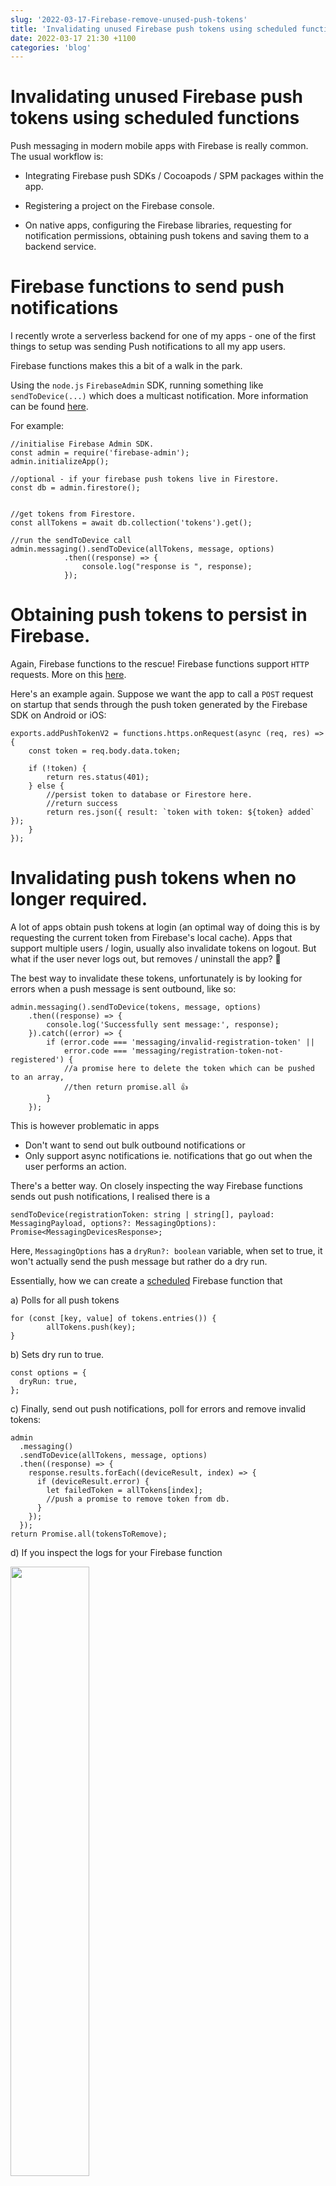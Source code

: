 ```yaml
---
slug: '2022-03-17-Firebase-remove-unused-push-tokens'
title: 'Invalidating unused Firebase push tokens using scheduled functions'
date: 2022-03-17 21:30 +1100
categories: 'blog'
---
```



# Invalidating unused Firebase push tokens using scheduled functions

Push messaging in modern mobile apps with Firebase is really common. The usual workflow is:

- Integrating Firebase push SDKs / Cocoapods / SPM packages within the app.

- Registering a project on the Firebase console.

- On native apps, configuring the Firebase libraries, requesting for notification permissions, obtaining push tokens and saving them to a backend service.

# Firebase functions to send push notifications

I recently wrote a serverless backend for one of my apps - one of the first things to setup was sending Push notifications to all my app users.

Firebase functions makes this a bit of a walk in the park.

Using the `node.js` `FirebaseAdmin` SDK, running something like `sendToDevice(...)` which does a multicast notification. More information can be found [here](https://firebase.google.com/docs/cloud-messaging/send-message#send-messages-to-multiple-devices).

For example:

```
//initialise Firebase Admin SDK.
const admin = require('firebase-admin');
admin.initializeApp();

//optional - if your firebase push tokens live in Firestore.
const db = admin.firestore();


//get tokens from Firestore.
const allTokens = await db.collection('tokens').get();

//run the sendToDevice call
admin.messaging().sendToDevice(allTokens, message, options)
            .then((response) => {
                console.log("response is ", response);
            });

```

# Obtaining push tokens to persist in Firebase.

Again, Firebase functions to the rescue! Firebase functions support `HTTP` requests. More on this [here](https://firebase.google.com/docs/functions/http-events).

Here's an example again. Suppose we want the app to call a `POST` request on startup that sends through the push token generated by the Firebase SDK on Android or iOS:

```
exports.addPushTokenV2 = functions.https.onRequest(async (req, res) => {
    const token = req.body.data.token;

    if (!token) {
        return res.status(401);
    } else {
        //persist token to database or Firestore here.
        //return success
        return res.json({ result: `token with token: ${token} added` });
    }
});
```

# Invalidating push tokens when no longer required.

A lot of apps obtain push tokens at login (an optimal way of doing this is by requesting the current token from Firebase's local cache). Apps that support multiple users / login, usually also invalidate tokens on logout.
But what if the user never logs out, but removes / uninstall the app? 🤔

The best way to invalidate these tokens, unfortunately is by looking for errors when a push message is sent outbound, like so:

```
admin.messaging().sendToDevice(tokens, message, options)
    .then((response) => {
        console.log('Successfully sent message:', response);
    }).catch((error) => {
        if (error.code === 'messaging/invalid-registration-token' ||
            error.code === 'messaging/registration-token-not-registered') {
            //a promise here to delete the token which can be pushed to an array,
            //then return promise.all 👍
        }
    });
```

This is however problematic in apps

- Don't want to send out bulk outbound notifications or
- Only support async notifications ie. notifications that go out when the
  user performs an action.

There's a better way. On closely inspecting the way Firebase functions sends out push notifications, I realised there is a

```
sendToDevice(registrationToken: string | string[], payload: MessagingPayload, options?: MessagingOptions): Promise<MessagingDevicesResponse>;
```

Here, `MessagingOptions` has a `dryRun?: boolean` variable, when set to true, it won't actually send the push message but rather do a dry run.

Essentially, how we can create a [scheduled](https://firebase.google.com/docs/functions/schedule-functions) Firebase function that

a) Polls for all push tokens

```
for (const [key, value] of tokens.entries()) {
        allTokens.push(key);
}
```

b) Sets dry run to true.

```
const options = {
  dryRun: true,
};
```

c) Finally, send out push notifications, poll for errors and remove invalid tokens:

```
admin
  .messaging()
  .sendToDevice(allTokens, message, options)
  .then((response) => {
    response.results.forEach((deviceResult, index) => {
      if (deviceResult.error) {
        let failedToken = allTokens[index];
        //push a promise to remove token from db.
      }
    });
  });
return Promise.all(tokensToRemove);
```

d) If you inspect the logs for your Firebase function

<img src={fakeToken} width="50%" />

<br />
<br />
<br />
<br />
<br />
<br />
<br />
<br />

<p align="center">
    <h1>It just works! </h1>
  <img src="https://media.giphy.com/media/3oEjI5VtIhHvK37WYo/giphy.gif" />
</p>
